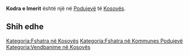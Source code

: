 {{Fshat në 
 | Emri                = Kodra e Imerit
 | EmriAlt                = 
 | NAME_SHORT_FORM=      
 | NAME_GENERIC=      Kodra
 | NAME_SORT_NAME_RO=      KODRAEIMERIT
 | FULL_NAME_RO = Kodra e Imerit
 | FULL_NAME_ND_RO=Kodra e Imerit
 | SORT_NAME_RG=KODRAEIMERIT
 | FULL_NAME_RG=Kodra e Imerit
 | FULL_NAME_ND_RG=Kodra e Imerit
 | SRP_NAME_SHORT_FORM=      
 | SRP_NAME_GENERIC=      
 | SRP_NAME_SORT_NAME_RO=      
 | SRP_FULL_NAME_RO = 
 | SRP_FULL_NAME_ND_RO=
 | SRP_SORT_NAME_RG=
 | SRP_FULL_NAME_RG=
 | SRP_FULL_NAME_ND_RG=
 | Emri (Rasa dhanore) = 
 | Figura              = 
 | Shteti              = Kosovo
 | Komuna              = Podujevë
 | Kodi postar         = 
 | Sipërfaqja          = 

 | Popullsia           = 

 | Regj. i popullsisë  = 
 | Dend. e popullsisë  = 
 | Faqja zyrtare       = 
 <!--- Koordinatat ----> 
 | Gjerësia            = 42.992416
 | Gjatësia            = 21.217801
 | Lartësia            = 
}}
'''Kodra e Imerit''' është një [[]] në [[Podujevë]] të [[Kosovës]].

<!-- == Gjeografia == -->
<!-- == Historia == -->
<!-- == Demografia == -->
== Shih edhe ==
{{Komuna Podujevë}}
{{Kosovo-Administrata-Cung}}

[[Kategoria:Fshatra në Kosovës]]
[[Kategoria:Fshatra në Kommunes Podujevë]]
[[Kategoria:Vendbanime në Kosovës]]
